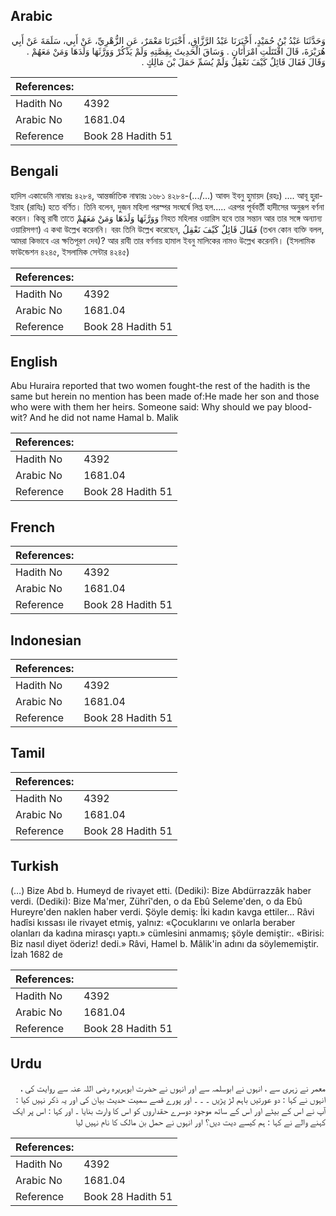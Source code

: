 ## Arabic


<div dir="rtl" lang="ar" style={{fontSize:'larger',backgroundColor:'#f8f9fa',padding:20}}>
وَحَدَّثَنَا عَبْدُ بْنُ حُمَيْدٍ، أَخْبَرَنَا عَبْدُ الرَّزَّاقِ، أَخْبَرَنَا مَعْمَرٌ، عَنِ الزُّهْرِيِّ، عَنْ أَبِي، سَلَمَةَ عَنْ أَبِي هُرَيْرَةَ، قَالَ اقْتَتَلَتِ امْرَأَتَانِ ‏.‏ وَسَاقَ الْحَدِيثَ بِقِصَّتِهِ وَلَمْ يَذْكُرْ وَوَرَّثَهَا وَلَدَهَا وَمَنْ مَعَهُمْ ‏.‏ وَقَالَ فَقَالَ قَائِلٌ كَيْفَ نَعْقِلُ وَلَمْ يُسَمِّ حَمَلَ بْنَ مَالِكٍ ‏.‏
</div>
<div style={{backgroundColor:'#f8f9fa',padding:20, marginBottom: 10}}><table> <thead> <tr> <th>References:</th> <th></th> </tr> </thead> <tbody><tr><td>Hadith No</td><td>4392</td></tr><tr><td>Arabic No</td><td>1681.04</td></tr><tr><td>Reference</td><td>Book 28 Hadith 51</td></tr></tbody></table></div>

## Bengali


<div dir="ltr" lang="bn" style={{fontSize:'larger',backgroundColor:'#f8f9fa',padding:20}}>
হাদিস একাডেমি নাম্বারঃ ৪২৮৪, আন্তর্জাতিক নাম্বারঃ ১৬৮১ ৪২৮৪-(.../...) আবদ ইবনু হুমায়দ (রহঃ) .... আবূ হুরাইরাহ (রাযিঃ) হতে বর্ণিত। তিনি বলেন, দুজন মহিলা পরস্পর সংঘর্ষে লিপ্ত হল..... এরপর পূর্ববর্তী হাদীসের অনুরূপ বর্ণনা করেন। কিন্তু রাবী তাতে وَوَرَّثَهَا وَلَدَهَا وَمَنْ مَعَهُمْ নিহত মহিলার ওয়ারিস হবে তার সন্তান আর তার সঙ্গে অন্যান্য ওয়ারিসগণ) এ কথা উল্লেখ করেননি। বরং তিনি উল্লেখ করেছেন, فَقَالَ قَائِلٌ كَيْفَ نَعْقِلُ (তখন কোন ব্যক্তি বলল, আমরা কিভাবে এর ক্ষতিপূরণ দেব)? আর রাবী তার বর্ণনায় হামাল ইবনু মালিকের নামও উল্লেখ করেননি। (ইসলামিক ফাউন্ডেশন ৪২৪৫, ইসলামিক সেন্টার ৪২৪৫)
</div>
<div style={{backgroundColor:'#f8f9fa',padding:20, marginBottom: 10}}><table> <thead> <tr> <th>References:</th> <th></th> </tr> </thead> <tbody><tr><td>Hadith No</td><td>4392</td></tr><tr><td>Arabic No</td><td>1681.04</td></tr><tr><td>Reference</td><td>Book 28 Hadith 51</td></tr></tbody></table></div>

## English


<div dir="ltr" lang="en" style={{fontSize:'larger',backgroundColor:'#f8f9fa',padding:20}}>
Abu Huraira reported that two women fought-the rest of the hadith is the same but herein no mention has been made of:He made her son and those who were with them her heirs. Someone said: Why should we pay blood-wit? And he did not name Hamal b. Malik
</div>
<div style={{backgroundColor:'#f8f9fa',padding:20, marginBottom: 10}}><table> <thead> <tr> <th>References:</th> <th></th> </tr> </thead> <tbody><tr><td>Hadith No</td><td>4392</td></tr><tr><td>Arabic No</td><td>1681.04</td></tr><tr><td>Reference</td><td>Book 28 Hadith 51</td></tr></tbody></table></div>

## French


<div dir="ltr" lang="fr" style={{fontSize:'larger',backgroundColor:'#f8f9fa',padding:20}}>

</div>
<div style={{backgroundColor:'#f8f9fa',padding:20, marginBottom: 10}}><table> <thead> <tr> <th>References:</th> <th></th> </tr> </thead> <tbody><tr><td>Hadith No</td><td>4392</td></tr><tr><td>Arabic No</td><td>1681.04</td></tr><tr><td>Reference</td><td>Book 28 Hadith 51</td></tr></tbody></table></div>

## Indonesian


<div dir="ltr" lang="id" style={{fontSize:'larger',backgroundColor:'#f8f9fa',padding:20}}>

</div>
<div style={{backgroundColor:'#f8f9fa',padding:20, marginBottom: 10}}><table> <thead> <tr> <th>References:</th> <th></th> </tr> </thead> <tbody><tr><td>Hadith No</td><td>4392</td></tr><tr><td>Arabic No</td><td>1681.04</td></tr><tr><td>Reference</td><td>Book 28 Hadith 51</td></tr></tbody></table></div>

## Tamil


<div dir="ltr" lang="ta" style={{fontSize:'larger',backgroundColor:'#f8f9fa',padding:20}}>

</div>
<div style={{backgroundColor:'#f8f9fa',padding:20, marginBottom: 10}}><table> <thead> <tr> <th>References:</th> <th></th> </tr> </thead> <tbody><tr><td>Hadith No</td><td>4392</td></tr><tr><td>Arabic No</td><td>1681.04</td></tr><tr><td>Reference</td><td>Book 28 Hadith 51</td></tr></tbody></table></div>

## Turkish


<div dir="ltr" lang="tr" style={{fontSize:'larger',backgroundColor:'#f8f9fa',padding:20}}>
(…) Bize Abd b. Humeyd de rivayet etti. (Dediki): Bize Abdürrazzâk haber verdi. (Dediki): Bize Ma'mer, Zührî'den, o da Ebû Seleme'den, o da Ebû Hureyre'den naklen haber verdi. Şöyle demiş: İki kadın kavga ettiler... Râvi hadîsi kıssası ile rivayet etmiş, yalnız: «Çocuklarını ve onlarla beraber olanları da kadına mirasçı yaptı.» cümlesini anmamış; şöyle demiştir:. «Birisi: Biz nasıl diyet öderiz! dedi.» Râvi, Hamel b. Mâlik'in adını da söylememiştir. İzah 1682 de
</div>
<div style={{backgroundColor:'#f8f9fa',padding:20, marginBottom: 10}}><table> <thead> <tr> <th>References:</th> <th></th> </tr> </thead> <tbody><tr><td>Hadith No</td><td>4392</td></tr><tr><td>Arabic No</td><td>1681.04</td></tr><tr><td>Reference</td><td>Book 28 Hadith 51</td></tr></tbody></table></div>

## Urdu


<div dir="rtl" lang="ur" style={{fontSize:'larger',backgroundColor:'#f8f9fa',padding:20}}>
معمر نے زہری سے ، انہوں نے ابوسلمہ سے اور انہوں نے حضرت ابوہریرہ رضی اللہ عنہ سے روایت کی ، انہوں نے کہا : دو عورتیں باہم لڑ پڑیں ۔ ۔ ۔ اور پورے قصے سمیت حدیث بیان کی اور یہ ذکر نہیں کیا : آپ نے اس کے بیٹے اور اس کے ساتھ موجود دوسرے حقداروں کو اس کا وارث بنایا ۔ اور کہا : اس پر ایک کہنے والے نے کہا : ہم کیسے دیت دیں؟ اور انہوں نے حمل بن مالک کا نام نہیں لیا
</div>
<div style={{backgroundColor:'#f8f9fa',padding:20, marginBottom: 10}}><table> <thead> <tr> <th>References:</th> <th></th> </tr> </thead> <tbody><tr><td>Hadith No</td><td>4392</td></tr><tr><td>Arabic No</td><td>1681.04</td></tr><tr><td>Reference</td><td>Book 28 Hadith 51</td></tr></tbody></table></div>
